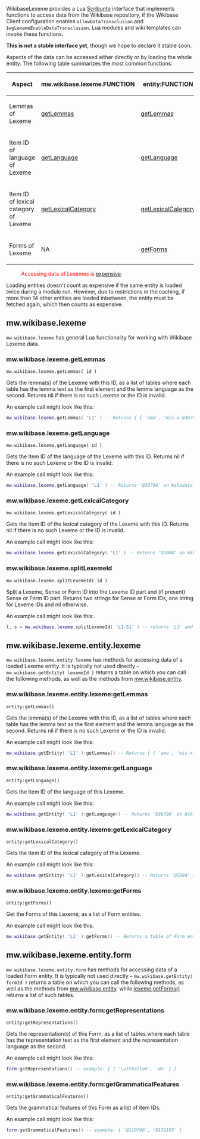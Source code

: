 WikibaseLexeme provides a Lua [https://www.mediawiki.org/wiki/Scribunto Scribunto] interface that implements functions to access data from the Wikibase repository, if the Wikibase Client configuration enables <code>allowDataTransclusion</code> and <code>$wgLexemeEnableDataTransclusion</code>. Lua modules and wiki templates can invoke these functions.

<strong>This is not a stable interface yet</strong>, though we hope to declare it stable soon.
<!--
Changes to the WikibaseLexeme Lua interface are subject to the [https://www.wikidata.org/wiki/Wikidata:Stable_Interface_Policy Stable Interface Policy].
-->

Aspects of the data can be accessed either directly or by loading the whole entity. The following table summarizes the most common functions:
{| class="wikitable"
! Aspect !! mw.wikibase.lexeme.FUNCTION !! entity:FUNCTION
|-
| Lemmas of Lexeme
| [[#mw.wikibase.lexeme.getLemmas|getLemmas]]
| [[#mw.wikibase.lexeme.entity.lexeme:getLemmas|getLemmas]]
|-
| Item ID of language of Lexeme
| [[#mw.wikibase.lexeme.getLanguage|getLanguage]]
| [[#mw.wikibase.lexeme.entity.lexeme:getLanguage|getLanguage]]
|-
| Item ID of lexical category of Lexeme
| [[#mw.wikibase.lexeme.getLexicalCategory|getLexicalCategory]]
| [[#mw.wikibase.lexeme.entity.lexeme:getLexicalCategory|getLexicalCategory]]
|-
| Forms of Lexeme
| NA
| [[#mw.wikibase.lexeme.entity.lexeme:getForms|getForms]]
|}

:<span style="color: red;">Accessing data of Lexemes is [https://www.mediawiki.org/wiki/Manual:$wgExpensiveParserFunctionLimit expensive].</span>
Loading entities doesn't count as expensive if the same entity is loaded twice during a module run.
However, due to restrictions in the caching, if more than 14 other entities are loaded inbetween, the entity must be fetched again, which then counts as expensive.

== mw.wikibase.lexeme ==
<code>mw.wikibase.lexeme</code> has general Lua functionality for working with Wikibase Lexeme data.

=== mw.wikibase.lexeme.getLemmas ===
<code>mw.wikibase.lexeme.getLemmas( id )</code>

Gets the lemma(s) of the Lexeme with this ID,
as a list of tables where each table has the lemma text as the first element and the lemma language as the second.
Returns nil if there is no such Lexeme or the ID is invalid.

An example call might look like this:
<source lang="lua">
mw.wikibase.lexeme.getLemmas( 'L1' ) -- Returns { { 'ama', 'mis-x-Q36790' }, { '𒂼', 'mis-x-Q401' } } on Wikidata
</source>

=== mw.wikibase.lexeme.getLanguage ===
<code>mw.wikibase.lexeme.getLanguage( id )</code>

Gets the Item ID of the language of the Lexeme with this ID.
Returns nil if there is no such Lexeme or the ID is invalid.

An example call might look like this:
<source lang="lua">
mw.wikibase.lexeme.getLanguage( 'L1' ) -- Returns 'Q36790' on Wikidata
</source>

=== mw.wikibase.lexeme.getLexicalCategory ===
<code>mw.wikibase.lexeme.getLexicalCategory( id )</code>

Gets the Item ID of the lexical category of the Lexeme with this ID.
Returns nil if there is no such Lexeme or the ID is invalid.

An example call might look like this:
<source lang="lua">
mw.wikibase.lexeme.getLexicalCategory( 'L1' ) -- Returns 'Q1084' on Wikidata
</source>

=== mw.wikibase.lexeme.splitLexemeId ===
<code>mw.wikibase.lexeme.splitLexemeId( id )</code>

Split a Lexeme, Sense or Form ID into the Lexeme ID part
and (if present) Sense or Form ID part.
Returns two strings for Sense or Form IDs,
one string for Lexeme IDs and nil otherwise.

An example call might look like this:
<source lang="lua">
l, s = mw.wikibase.lexeme.splitLexemeId( 'L1-S1' ) -- returns 'L1' and 'S1'
</source>

== mw.wikibase.lexeme.entity.lexeme ==
<code>mw.wikibase.lexeme.entity.lexeme</code> has methods for accessing data of a loaded Lexeme entity.
It is typically not used directly – <code>mw.wikibase.getEntity( lexemeId )</code> returns a table on which you can call the following methods,
as well as the methods from [[Extension:Wikibase Client/Lua#mw.wikibase.entity|mw.wikibase.entity]].

=== mw.wikibase.lexeme.entity.lexeme:getLemmas ===
<code>entity:getLemmas()</code>

Gets the lemma(s) of the Lexeme with this ID,
as a list of tables where each table has the lemma text as the first element and the lemma language as the second.
Returns nil if there is no such Lexeme or the ID is invalid.

An example call might look like this:
<source lang="lua">
mw.wikibase.getEntity( 'L1' ):getLemmas() -- Returns { { 'ama', 'mis-x-Q36790' }, { '𒂼', 'mis-x-Q401' } } on Wikidata
</source>

=== mw.wikibase.lexeme.entity.lexeme:getLanguage ===
<code>entity:getLanguage()</code>

Gets the Item ID of the language of this Lexeme.

An example call might look like this:
<source lang="lua">
mw.wikibase.getEntity( 'L1' ):getLanguage() -- Returns 'Q36790' on Wikidata
</source>

=== mw.wikibase.lexeme.entity.lexeme:getLexicalCategory ===
<code>entity:getLexicalCategory()</code>

Gets the Item ID of the lexical category of this Lexeme.

An example call might look like this:
<source lang="lua">
mw.wikibase.getEntity( 'L1' ):getLexicalCategory() -- Returns 'Q1084' on Wikidata
</source>

=== mw.wikibase.lexeme.entity.lexeme:getForms ===
<code>entity:getForms()</code>

Get the Forms of this Lexeme, as a list of Form entities.

An example call might look like this:
<source lang="lua">
mw.wikibase.getEntity( 'L1' ):getForms() -- Returns a table of Form entities
</source>

== mw.wikibase.lexeme.entity.form ==
<code>mw.wikibase.lexeme.entity.form</code> has methods for accessing data of a loaded Form entity.
It is typically not used directly –
<code>mw.wikibase.getEntity( formId )</code> returns a table on which you can call the following methods,
as well as the methods from [[Extension:Wikibase Client/Lua#mw.wikibase.entity|mw.wikibase.entity]].
while [[#mw.wikibase.lexeme.entity.lexeme:getForms|lexeme:getForms()]] returns a list of such tables.

=== mw.wikibase.lexeme.entity.form:getRepresentations ===
<code>entity:getRepresentations()</code>

Gets the representation(s) of this Form,
as a list of tables where each table has the representation text as the first element and the representation language as the second.

An example call might look like this:
<source lang="lua">
form:getRepresentations() -- example: { { 'Luftballon', 'de' } }
</source>

=== mw.wikibase.lexeme.entity.form:getGrammaticalFeatures ===
<code>entity:getGrammaticalFeatures()</code>

Gets the grammatical features of this Form as a list of item IDs.

An example call might look like this:
<source lang="lua">
form:getGrammaticalFeatures() -- example: { 'Q110786', 'Q131105' }
</source>
